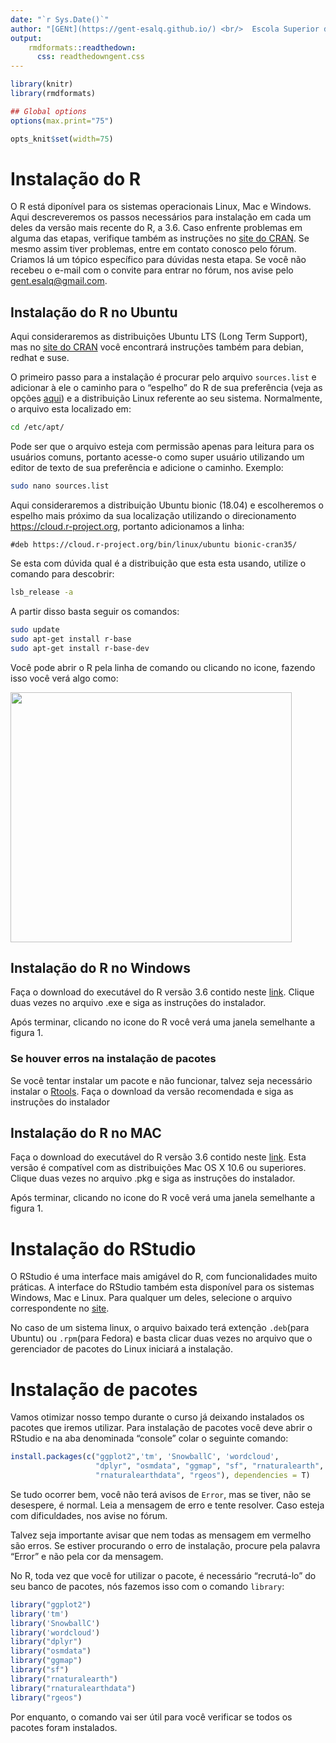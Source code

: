 ```yaml
---
date: "`r Sys.Date()`"
author: "[GENt](https://gent-esalq.github.io/) <br/>  Escola Superior de Agricultura Luiz de Queiroz <br/> Universidade de São Paulo"
output:
    rmdformats::readthedown:
      css: readthedowngent.css
---
```


```r
library(knitr)
library(rmdformats)

## Global options
options(max.print="75")

opts_knit$set(width=75)
```

# Instalação do R 

O R está diponível para os sistemas operacionais Linux, Mac e Windows. Aqui descreveremos os passos necessários para instalação em cada um deles da versão mais recente do R, a 3.6. Caso enfrente problemas em alguma das etapas, verifique também as instruções no [site do CRAN](https://cran.r-project.org/). Se mesmo assim tiver problemas, entre em contato conosco pelo fórum. Criamos lá um tópico específico para dúvidas nesta etapa. Se você não recebeu o e-mail com o convite para entrar no fórum, nos avise pelo [gent.esalq@gmail.com](gent.esalq@gmail.com).

## Instalação do R no Ubuntu 

Aqui consideraremos as distribuições Ubuntu LTS (Long Term Support), mas no [site do CRAN](https://cran.r-project.org/) você encontrará instruções também para debian, redhat e suse.

O primeiro passo para a instalação é procurar pelo arquivo `sources.list` e adicionar à ele o caminho para o "espelho" do R de sua preferência (veja as opções [aqui](https://cran.r-project.org/mirrors.html)) e a distribuição Linux referente ao seu sistema. Normalmente, o arquivo esta localizado em:

```bash
cd /etc/apt/
```
Pode ser que o arquivo esteja com permissão apenas para leitura para os usuários comuns, portanto acesse-o como super usuário utilizando um editor de texto de sua preferência e adicione o caminho. Exemplo:

```bash
sudo nano sources.list
```

Aqui consideraremos a distribuição Ubuntu bionic (18.04) e escolheremos o espelho mais próximo da sua localização utilizando o direcionamento [https://cloud.r-project.org](https://cloud.r-project.org), portanto adicionamos a linha:

```
#deb https://cloud.r-project.org/bin/linux/ubuntu bionic-cran35/
```

Se esta com dúvida qual é a distribuição que esta esta usando, utilize o comando para descobrir:

```bash
lsb_release -a
```

A partir disso basta seguir os comandos:

```bash
sudo update
sudo apt-get install r-base
sudo apt-get install r-base-dev
```

Você pode abrir o R pela linha de comando ou clicando no icone, fazendo isso você verá algo como:

<img src="imagens/rstart.png"  style="width:450px;height:400px;">

## Instalação do R no Windows

Faça o download do executável do R versão 3.6 contido neste [link](https://cran.r-project.org/bin/windows/base/). Clique duas vezes no arquivo .exe e siga as instruções do instalador.

Após terminar, clicando no icone do R você verá uma janela semelhante a figura 1.

### Se houver erros na instalação de pacotes

Se você tentar instalar um pacote e não funcionar, talvez seja necessário instalar o [Rtools](https://cran.r-project.org/bin/windows/Rtools/). Faça o download da versão recomendada e siga as instruções do instalador

## Instalação do R no MAC

Faça o download do executável do R versão 3.6 contido neste [link](https://cran.r-project.org/bin/macosx/R-3.6.0.pkg). Esta versão é compatível com as distribuições Mac OS X  10.6 ou superiores. Clique duas vezes no arquivo .pkg e siga as instruções do instalador.

Após terminar, clicando no icone do R você verá uma janela semelhante a figura 1.

# Instalação do RStudio

O RStudio é uma interface mais amigável do R, com funcionalidades muito práticas. A interface do RStudio também esta disponível para os sistemas Windows, Mac e Linux. Para qualquer um deles, selecione o arquivo correspondente no [site](https://www.rstudio.com/products/rstudio/download/).

No caso de um sistema linux, o arquivo baixado terá extenção `.deb`(para Ubuntu) ou `.rpm`(para Fedora) e basta clicar duas vezes no arquivo que o gerenciador de pacotes do Linux iniciará a instalação.

# Instalação de pacotes

Vamos otimizar nosso tempo durante o curso já deixando instalados os pacotes que iremos utilizar. Para instalação de pacotes você deve abrir o RStudio e na aba denominada "console" colar o seguinte comando:

```r
install.packages(c("ggplot2",'tm', 'SnowballC', 'wordcloud',
                   "dplyr", "osmdata", "ggmap", "sf", "rnaturalearth",
                   "rnaturalearthdata", "rgeos"), dependencies = T)
```

Se tudo ocorrer bem, você não terá avisos de `Error`, mas se tiver, não se desespere, é normal. Leia a mensagem de erro e tente resolver. Caso esteja com dificuldades, nos avise no fórum. 

Talvez seja importante avisar que nem todas as mensagem em vermelho são erros. Se estiver procurando o erro de instalação, procure pela palavra "Error" e não pela cor da mensagem.

No R, toda vez que você for utilizar o pacote, é necessário "recrutá-lo" do seu banco de pacotes, nós fazemos isso com o comando `library`:

```r
library("ggplot2")
library('tm')
library('SnowballC')
library('wordcloud')
library("dplyr")
library("osmdata")
library("ggmap")
library("sf")
library("rnaturalearth")
library("rnaturalearthdata")
library("rgeos")
```

Por enquanto, o comando vai ser útil para você verificar se todos os pacotes foram instalados.
